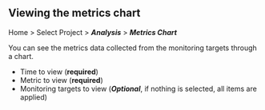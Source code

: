 ## Viewing the metrics chart

Home > Select Project > **_Analysis_** > **_Metrics Chart_**

You can see the metrics data collected from the monitoring targets through a chart.

<ProdImg img='metrics-chart-example-01.png' desc='' />

- Time to view (**required**)
- Metric to view (**required**)
- Monitoring targets to view (**_Optional_**, if nothing is selected, all items are applied)
